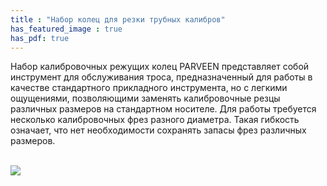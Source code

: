 ```yaml
---
title : "Набор колец для резки трубных калибров"
has_featured_image : true
has_pdf: true
---
```


Набор калибровочных режущих колец PARVEEN представляет собой инструмент для обслуживания троса, предназначенный для работы в качестве стандартного прикладного инструмента, но с легкими ощущениями, позволяющими заменять калибровочные резцы различных размеров на стандартном носителе. Для работы требуется несколько калибровочных фрез разного диаметра. Такая гибкость означает, что нет необходимости сохранять запасы фрез различных размеров.

<br />
<Image src={image} />